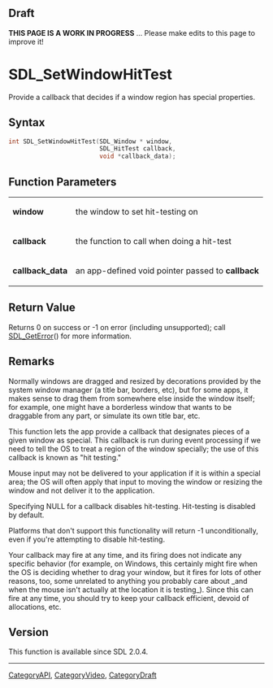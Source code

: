 
== Draft ==

'''THIS PAGE IS A WORK IN PROGRESS''' ... Please make edits to this page to improve it!


<!-- #*^*^*^*^*See https://wiki.libsdl.org/SGFunctions for details on editing this page*^*^*^*^* -->
= SDL_SetWindowHitTest =

Provide a callback that decides if a window region has special properties.

== Syntax ==

<syntaxhighlight lang='c'>
int SDL_SetWindowHitTest(SDL_Window * window,
                         SDL_HitTest callback,
                         void *callback_data);
</syntaxhighlight>

== Function Parameters ==

{|
|'''window'''
|the window to set hit-testing on
|-
|'''callback'''
|the function to call when doing a hit-test
|-
|'''callback_data'''
|an app-defined void pointer passed to '''callback'''
|}

== Return Value ==

Returns 0 on success or -1 on error (including unsupported); call
[[SDL_GetError]]() for more information.



== Remarks ==

Normally windows are dragged and resized by decorations provided by the
system window manager (a title bar, borders, etc), but for some apps, it
makes sense to drag them from somewhere else inside the window itself; for
example, one might have a borderless window that wants to be draggable from
any part, or simulate its own title bar, etc.

This function lets the app provide a callback that designates pieces of a
given window as special. This callback is run during event processing if we
need to tell the OS to treat a region of the window specially; the use of
this callback is known as "hit testing."

Mouse input may not be delivered to your application if it is within a
special area; the OS will often apply that input to moving the window or
resizing the window and not deliver it to the application.

Specifying NULL for a callback disables hit-testing. Hit-testing is
disabled by default.

Platforms that don't support this functionality will return -1
unconditionally, even if you're attempting to disable hit-testing.

Your callback may fire at any time, and its firing does not indicate any
specific behavior (for example, on Windows, this certainly might fire when
the OS is deciding whether to drag your window, but it fires for lots of
other reasons, too, some unrelated to anything you probably care about _and
when the mouse isn't actually at the location it is testing_). Since this
can fire at any time, you should try to keep your callback efficient,
devoid of allocations, etc.

== Version ==

This function is available since SDL 2.0.4.


----
[[CategoryAPI]], [[CategoryVideo]], [[CategoryDraft]]
<!-- #See the Style Guide for instructions on editing the footer. -->


